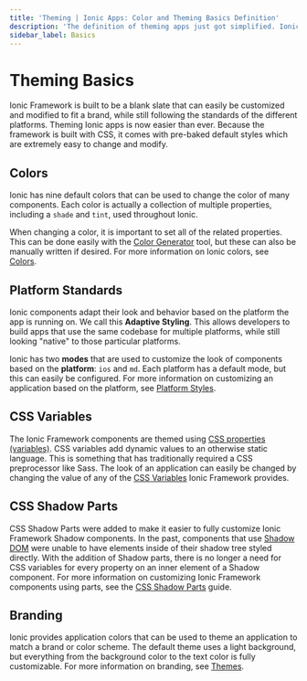 ```yaml
---
title: 'Theming | Ionic Apps: Color and Theming Basics Definition'
description: 'The definition of theming apps just got simplified. Ionic Framework is built with pre-baked styles and colors which are extremely easy to change and modify.'
sidebar_label: Basics
---
```



# Theming Basics

Ionic Framework is built to be a blank slate that can easily be customized and modified to fit a brand, while still following the standards of the different platforms. Theming Ionic apps is now easier than ever. Because the framework is built with CSS, it comes with pre-baked default styles which are extremely easy to change and modify.

## Colors

Ionic has nine default colors that can be used to change the color of many components. Each color is actually a collection of multiple properties, including a `shade` and `tint`, used throughout Ionic.

When changing a color, it is important to set all of the related properties. This can be done easily with the [Color Generator](color-generator.mdx) tool, but these can also be manually written if desired. For more information on Ionic colors, see [Colors](colors.mdx).

<ColorAccordion />

## Platform Standards

Ionic components adapt their look and behavior based on the platform the app is running on. We call this <strong>Adaptive Styling</strong>. This allows developers to build apps that use the same codebase for multiple platforms, while still looking "native" to those particular platforms.

Ionic has two **modes** that are used to customize the look of components based on the **platform**: `ios` and `md`. Each platform has a default mode, but this can easily be configured. For more information on customizing an application based on the platform, see [Platform Styles](platform-styles.mdx).

## CSS Variables

The Ionic Framework components are themed using <a href="https://developer.mozilla.org/en-US/docs/Web/CSS/Using_CSS_variables" target="_blank" rel="noopener noreferrer">CSS properties (variables)</a>. CSS variables add dynamic values to an otherwise static language. This is something that has traditionally required a CSS preprocessor like Sass. The look of an application can easily be changed by changing the value of any of the [CSS Variables](css-variables.mdx) Ionic Framework provides.

## CSS Shadow Parts

CSS Shadow Parts were added to make it easier to fully customize Ionic Framework Shadow components. In the past, components that use <a href="https://developer.mozilla.org/en-US/docs/Web/Web_Components/Using_shadow_DOM" target="_blank" rel="noopener noreferrer">Shadow DOM</a> were unable to have elements inside of their shadow tree styled directly. With the addition of Shadow parts, there is no longer a need for CSS variables for every property on an inner element of a Shadow component. For more information on customizing Ionic Framework components using parts, see the [CSS Shadow Parts](css-shadow-parts.mdx) guide.

## Branding

Ionic provides application colors that can be used to theme an application to match a brand or color scheme. The default theme uses a light background, but everything from the background color to the text color is fully customizable. For more information on branding, see [Themes](themes.mdx).
